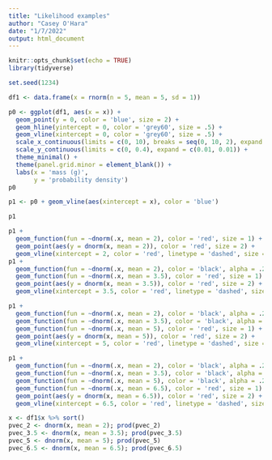 ```yaml
---
title: "Likelihood examples"
author: "Casey O'Hara"
date: "1/7/2022"
output: html_document
---
```


```r
knitr::opts_chunk$set(echo = TRUE)
library(tidyverse)
```

```r
set.seed(1234)

df1 <- data.frame(x = rnorm(n = 5, mean = 5, sd = 1))

p0 <- ggplot(df1, aes(x = x)) +
  geom_point(y = 0, color = 'blue', size = 2) +
  geom_hline(yintercept = 0, color = 'grey60', size = .5) +
  geom_vline(xintercept = 0, color = 'grey60', size = .5) +
  scale_x_continuous(limits = c(0, 10), breaks = seq(0, 10, 2), expand = c(0.01, 0.01)) +
  scale_y_continuous(limits = c(0, 0.4), expand = c(0.01, 0.01)) +
  theme_minimal() +
  theme(panel.grid.minor = element_blank()) +
  labs(x = 'mass (g)',
       y = 'probability density')
p0

p1 <- p0 + geom_vline(aes(xintercept = x), color = 'blue')

p1

p1 + 
  geom_function(fun = ~dnorm(.x, mean = 2), color = 'red', size = 1) +
  geom_point(aes(y = dnorm(x, mean = 2)), color = 'red', size = 2) +
  geom_vline(xintercept = 2, color = 'red', linetype = 'dashed', size = .25)
p1 + 
  geom_function(fun = ~dnorm(.x, mean = 2), color = 'black', alpha = .2, size = .25) +
  geom_function(fun = ~dnorm(.x, mean = 3.5), color = 'red', size = 1) +
  geom_point(aes(y = dnorm(x, mean = 3.5)), color = 'red', size = 2) +
  geom_vline(xintercept = 3.5, color = 'red', linetype = 'dashed', size = .25)

p1 + 
  geom_function(fun = ~dnorm(.x, mean = 2), color = 'black', alpha = .2, size = .25) +
  geom_function(fun = ~dnorm(.x, mean = 3.5), color = 'black', alpha = .2, size = .25) +
  geom_function(fun = ~dnorm(.x, mean = 5), color = 'red', size = 1) +
  geom_point(aes(y = dnorm(x, mean = 5)), color = 'red', size = 2) +
  geom_vline(xintercept = 5, color = 'red', linetype = 'dashed', size = .25)

p1 + 
  geom_function(fun = ~dnorm(.x, mean = 2), color = 'black', alpha = .2, size = .25) +
  geom_function(fun = ~dnorm(.x, mean = 3.5), color = 'black', alpha = .2, size = .25) +
  geom_function(fun = ~dnorm(.x, mean = 5), color = 'black', alpha = .2, size = .25) +
  geom_function(fun = ~dnorm(.x, mean = 6.5), color = 'red', size = 1) +
  geom_point(aes(y = dnorm(x, mean = 6.5)), color = 'red', size = 2) +
  geom_vline(xintercept = 6.5, color = 'red', linetype = 'dashed', size = .25)

x <- df1$x %>% sort()
pvec_2 <- dnorm(x, mean = 2); prod(pvec_2)
pvec_3.5 <- dnorm(x, mean = 3.5); prod(pvec_3.5)
pvec_5 <- dnorm(x, mean = 5); prod(pvec_5)
pvec_6.5 <- dnorm(x, mean = 6.5); prod(pvec_6.5)

```

